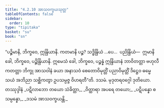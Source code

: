 ```yaml
---
title: "4.2.10 အာသဝက္ခယသုတ္တ"
tableOfContents: false
sidebar:
  order: 10
type: "tipitaka"
basket: "su"
book: "sn"
---
```



<DynamicBreadcrumb />

<Division number="490" book="sn" e="ch" v="18" p="350">

<Paragraph number="1056" book="sn">
“ပဉ္စိမာနိ, ဘိက္ခဝေ, ဣန္ဒြိယာနိ. ကတမာနိ ပဉ္စ? သဒ္ဓိန္ဒြိယံ …ပေ…  ပညိန္ဒြိယံ—  ဣမာနိ ခေါ, ဘိက္ခဝေ, ပဉ္စိန္ဒြိယာနိ. ဣမေသံ ခေါ, ဘိက္ခဝေ, ပဉ္စန္နံ ဣန္ဒြိယာနံ ဘာဝိတတ္တာ ဗဟုလီကတတ္တာ ဘိက္ခု အာသဝါနံ ခယာ အနာသဝံ စေတောဝိမုတ္တိံ ပညာဝိမုတ္တိံ ဒိဋ္ဌေဝ ဓမ္မေ သယံ အဘိညာ သစ္ဆိကတွာ ဥပသမ္ပဇ္ဇ ဝိဟရတီ”တိ.

</Paragraph>
</Division>

<Paragraph number="1057" type="center" book="sn">
ဒသမံ.



</Paragraph>

<Paragraph number="1058" type="center" book="sn">
မုဒုတရဝဂ္ဂေါ ဒုတိယော.



</Paragraph>

<Paragraph number="1059" type="center" book="sn">
တဿုဒ္ဒါနံ


</Paragraph>

<Paragraph number="1060" type="verses" book="sn">
_ပဋိလာဘော တယော သံခိတ္တာ,_  
_ဝိတ္ထာရာ အပရေ တယော;_  
_ပဋိပန္နော စ သမ္ပန္နော,_  
_ဒသမံ အာသဝက္ခယန္တိ._
</Paragraph>